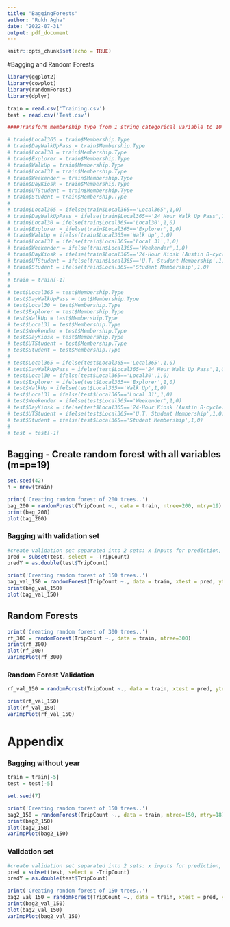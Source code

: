 ```yaml
---
title: "BaggingForests"
author: "Rukh Agha"
date: "2022-07-31"
output: pdf_document
---
```


```r
knitr::opts_chunk$set(echo = TRUE)
```

#Bagging and Random Forests

```r
library(ggplot2)
library(cowplot)
library(randomForest)
library(dplyr)

train = read.csv('Training.csv')
test = read.csv('Test.csv')

####Transform membership type from 1 string categorical variable to 10 dummy variables. This drops % variation explained to 0 (actually negative) and significantly increases MSE. Unnecessary for a tree-based model to convert to dummy integers.

# train$Local365 = train$Membership.Type
# train$DayWalkUpPass = train$Membership.Type
# train$Local30 = train$Membership.Type
# train$Explorer = train$Membership.Type
# train$WalkUp = train$Membership.Type
# train$Local31 = train$Membership.Type
# train$Weekender = train$Membership.Type
# train$DayKiosk = train$Membership.Type
# train$UTStudent = train$Membership.Type
# train$Student = train$Membership.Type
# 
# train$Local365 = ifelse(train$Local365=='Local365',1,0)
# train$DayWalkUpPass = ifelse(train$Local365=='24 Hour Walk Up Pass',1,0)
# train$Local30 = ifelse(train$Local365=='Local30',1,0)
# train$Explorer = ifelse(train$Local365=='Explorer',1,0)
# train$WalkUp = ifelse(train$Local365=='Walk Up',1,0)
# train$Local31 = ifelse(train$Local365=='Local 31',1,0)
# train$Weekender = ifelse(train$Local365=='Weekender',1,0)
# train$DayKiosk = ifelse(train$Local365=='24-Hour Kiosk (Austin B-cycle)',1,0)
# train$UTStudent = ifelse(train$Local365=='U.T. Student Membership',1,0)
# train$Student = ifelse(train$Local365=='Student Membership',1,0)
# 
# train = train[-1]
# 
# test$Local365 = test$Membership.Type
# test$DayWalkUpPass = test$Membership.Type
# test$Local30 = test$Membership.Type
# test$Explorer = test$Membership.Type
# test$WalkUp = test$Membership.Type
# test$Local31 = test$Membership.Type
# test$Weekender = test$Membership.Type
# test$DayKiosk = test$Membership.Type
# test$UTStudent = test$Membership.Type
# test$Student = test$Membership.Type
# 
# test$Local365 = ifelse(test$Local365=='Local365',1,0)
# test$DayWalkUpPass = ifelse(test$Local365=='24 Hour Walk Up Pass',1,0)
# test$Local30 = ifelse(test$Local365=='Local30',1,0)
# test$Explorer = ifelse(test$Local365=='Explorer',1,0)
# test$WalkUp = ifelse(test$Local365=='Walk Up',1,0)
# test$Local31 = ifelse(test$Local365=='Local 31',1,0)
# test$Weekender = ifelse(test$Local365=='Weekender',1,0)
# test$DayKiosk = ifelse(test$Local365=='24-Hour Kiosk (Austin B-cycle)',1,0)
# test$UTStudent = ifelse(test$Local365=='U.T. Student Membership',1,0)
# test$Student = ifelse(test$Local365=='Student Membership',1,0)
# 
# test = test[-1]
```

## Bagging - Create random forest with all variables (m=p=19)
```r
set.seed(42)
n = nrow(train)

print('Creating random forest of 200 trees..')
bag_200 = randomForest(TripCount ~., data = train, ntree=200, mtry=19)
print(bag_200)
plot(bag_200)
```

### Bagging with validation set
```r
#create validation set separated into 2 sets: x inputs for prediction, y values for validation
pred = subset(test, select = -TripCount)
predY = as.double(test$TripCount)

print('Creating random forest of 150 trees..')
bag_val_150 = randomForest(TripCount ~., data = train, xtest = pred, ytest = predY, ntree=150, mtry=19)
print(bag_val_150)
plot(bag_val_150)
```



## Random Forests
```r
print('Creating random forest of 300 trees..')
rf_300 = randomForest(TripCount ~., data = train, ntree=300)
print(rf_300)
plot(rf_300)
varImpPlot(rf_300)
```


### Random Forest Validation
```r
rf_val_150 = randomForest(TripCount ~., data = train, xtest = pred, ytest = predY, ntree=150)

print(rf_val_150)
plot(rf_val_150)
varImpPlot(rf_val_150)
```


# Appendix

### Bagging without year
```r
train = train[-5]
test = test[-5]

set.seed(7)

print('Creating random forest of 150 trees..')
bag2_150 = randomForest(TripCount ~., data = train, ntree=150, mtry=18)
print(bag2_150)
plot(bag2_150)
varImpPlot(bag2_150)
```

### Validation set
```r
#create validation set separated into 2 sets: x inputs for prediction, y values for validation
pred = subset(test, select = -TripCount)
predY = as.double(test$TripCount)

print('Creating random forest of 150 trees..')
bag2_val_150 = randomForest(TripCount ~., data = train, xtest = pred, ytest = predY, ntree=150, mtry=18)
print(bag2_val_150)
plot(bag2_val_150)
varImpPlot(bag2_val_150)
```
